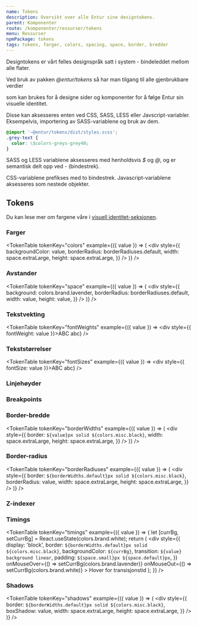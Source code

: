 ```yaml
---
name: Tokens
description: Oversikt over alle Entur sine designtokens.
parent: Komponenter
route: /komponenter/ressurser/tokens
menu: Ressurser
npmPackage: tokens
tags: tokens, farger, colors, spacing, space, border, bredder
---
```



<PageHeader>
  Designtokens er vårt felles designspråk satt i system - bindeleddet mellom
  alle flater.
</PageHeader>

Ved bruk av pakken _@entur/tokens_ så har man tilgang til alle gjenbrukbare verdier

som kan brukes for å designe sider og komponenter for å følge Entur sin visuelle identitet.

Disse kan aksesseres enten ved CSS, SASS, LESS eller Javscript-variabler.
Eksempelvis, importering av SASS-variablene og bruk av dem.

```css
@import '~@entur/tokens/dist/styles.scss';
.grey-text {
  color: \$colors-greys-grey40;
}
```

SASS og LESS variablene aksesseres med henholdsvis _\$_ og _@_, og er semantisk delt opp ved _-_ (bindestrek).

CSS-variablene prefikses med to bindestrek.
Javascript-variablene aksesseres som nestede objekter.

## Tokens

Du kan lese mer om fargene våre i [visuell identitet-seksjonen](/visuell-identitet/farger).

### Farger

<TokenTable
  tokenKey="colors"
  example={({ value }) => (
    <div
      style={{
        backgroundColor: value,
        borderRadius: borderRadiuses.default,
        width: space.extraLarge,
        height: space.extraLarge,
      }}
    />
  )}
/>

### Avstander

<TokenTable
  tokenKey="space"
  example={({ value }) => (
    <div
      style={{
        background: colors.brand.lavender,
        borderRadius: borderRadiuses.default,
        width: value,
        height: value,
      }}
    />
  )}
/>

### Tekstvekting

<TokenTable
  tokenKey="fontWeights"
  example={({ value }) => <div style={{ fontWeight: value }}>ABC abc</div>}
/>

### Tekststørrelser

<TokenTable
  tokenKey="fontSizes"
  example={({ value }) => <div style={{ fontSize: value }}>ABC abc</div>}
/>

### Linjehøyder

<TokenTable tokenKey="lineHeights" />

### Breakpoints

<TokenTable tokenKey="breakpoints" />

### Border-bredde

<TokenTable
  tokenKey="borderWidths"
  example={({ value }) => (
    <div
      style={{
        border: `${value}px solid ${colors.misc.black}`,
        width: space.extraLarge,
        height: space.extraLarge,
      }}
    />
  )}
/>

### Border-radius

<TokenTable
  tokenKey="borderRadiuses"
  example={({ value }) => (
    <div
      style={{
        border: `${borderWidths.default}px solid ${colors.misc.black}`,
        borderRadius: value,
        width: space.extraLarge,
        height: space.extraLarge,
      }}
    />
  )}
/>

### Z-indexer

<TokenTable tokenKey="zIndexes" />

### Timings

<TokenTable
  tokenKey="timings"
  example={({ value }) => {
    let [currBg, setCurrBg] = React.useState(colors.brand.white);
    return (
      <div
        style={{
          display: 'block',
          border: `${borderWidths.default}px solid ${colors.misc.black}`,
          backgroundColor: `${currBg}`,
          transition: `${value} background linear`,
          padding: `${space.small}px ${space.default}px`,
        }}
        onMouseOver={() => setCurrBg(colors.brand.lavender)}
        onMouseOut={() => setCurrBg(colors.brand.white)}
      >
        Hover for transisjonstid
      </div>
    );
  }}
/>

### Shadows

<TokenTable
  tokenKey="shadows"
  example={({ value }) => (
    <div
      style={{
        border: `${borderWidths.default}px solid ${colors.misc.black}`,
        boxShadow: value,
        width: space.extraLarge,
        height: space.extraLarge,
      }}
    />
  )}
/>
